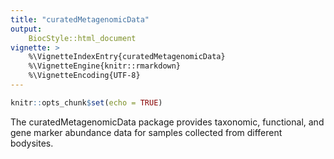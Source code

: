 ```yaml
---
title: "curatedMetagenomicData"
output:
    BiocStyle::html_document
vignette: >
    %\VignetteIndexEntry{curatedMetagenomicData}
    %\VignetteEngine{knitr::rmarkdown}
    %\VignetteEncoding{UTF-8}
---
```


```r
knitr::opts_chunk$set(echo = TRUE)
```

The curatedMetagenomicData package provides taxonomic, functional, and gene 
marker abundance data for samples collected from different bodysites.
